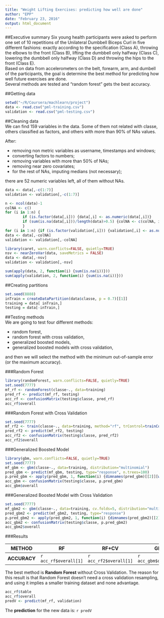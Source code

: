 ```yaml
---
title: "Weight Lifting Exercises: predicting how well are done"
author: "EPP"
date: "February 23, 2016"
output: html_document
---
```


##Executive summary
Six young health participants were asked to perform one set of 10 repetitions of the Unilateral Dumbbell Biceps Curl in five different fashions: exactly according to the specification (Class A), throwing the elbows to the front (Class B), lifting the dumbbell only halfway (Class C), lowering the dumbbell only halfway (Class D) and throwing the hips to the front (Class E).  
Based on data from accelerometers on the belt, forearm, arm, and dumbell of the participants, the goal is determine the best method for predicting how well future exercises are done.  
Several methods are tested and "random forest" gets the best accuracy.

##Getting data  
```r
setwd("~/R/Coursera/machlearn/project")
data <- read.csv("pml-training.csv")
validation <- read.csv("pml-testing.csv")
```

##Cleaning data  
We can find 159 variables in the data. Some of them not related with classe, others classified as factors, and others with more than 90% of NAs values.  

After:  

* removing non metric variables as username, timestamps and windows;
* converting factors to numbers;
* removing variables with more than 50% of NAs;
* removing near zero covariates;
* for the rest of NAs, imputing medians (not necessary);

there are 52 numeric variables left, all of them without NAs.  
```r
data <- data[,-c(1:7)]
validation <- validation[,-c(1:7)]

n <- ncol(data)-1
colNA <- c()
for (i in 1:n) {
        if (is.factor(data[,i])) {data[,i] <- as.numeric(data[,i])}
        if (sum(is.na(data[,i]))/length(data)>0.5) {colNA <- c(colNA, i)}
        }
for (i in 1:n) {if (is.factor(validation[,i])) {validation[,i] <- as.numeric(validation[,i])}}
data <- data[,-colNA]
validation <- validation[,-colNA]

library(caret, warn.conflicts=FALSE, quietly=TRUE)
nsv <- nearZeroVar(data, saveMetrics = FALSE)
data <- data[,-nsv]
validation <- validation[,-nsv]

sum(apply(data, 2, function(i) {sum(is.na(i))}))
sum(apply(validation, 2, function(i) {sum(is.na(i))}))
```

##Creating partitions  
```r
set.seed(8888)
inTrain = createDataPartition(data$classe, p = 0.7)[[1]]
training = data[ inTrain,]
testing = data[-inTrain,]
```

##Testing methods  
We are going to test four different methods:  

* random forest,
* random forest with cross validation,
* generalized boosted models,
* generalized boosted models with cross validation,

and then we will select the method with the minimum out-of-sample error (or the maximum accuracy).

###Random Forest
```r
library(randomForest, warn.conflicts=FALSE, quietly=TRUE)
set.seed(7777)
mf_rf <- randomForest(classe~., data=training)
pred_rf <- predict(mf_rf, testing)
acc_rf <- confusionMatrix(testing$classe, pred_rf)
acc_rf$overall
```

###Random Forest with Cross Validation
```r
set.seed(7777)
mf_rf2 <- train(classe~., data=training, method="rf", trControl=trainControl(method="cv", number=5))
pred_rf2 <- predict(mf_rf2, testing)
acc_rf2 <- confusionMatrix(testing$classe, pred_rf2)
acc_rf2$overall
```

###Generalized Boosted Model
```r
library(gbm, warn.conflicts=FALSE, quietly=TRUE)
set.seed(7777)
mf_gbm <- gbm(classe~., data=training, distribution="multinomial")
pred_gbm <- predict(mf_gbm, testing, type="response", n.trees=100)
p.pred_gbm <- apply(pred_gbm, 1, function(i) {dimnames(pred_gbm)[[2]][which.max(i)]})
acc_gbm <- confusionMatrix(testing$classe, p.pred_gbm)
acc_gbm$overall
```

###Generalized Boosted Model with Cross Validation
```r
set.seed(7777)
mf_gbm2 <- gbm(classe~., data=training, cv.folds=5, distribution="multinomial")
pred_gbm2 <- predict(mf_gbm2, testing, type="response")
p.pred_gbm2 <- apply(pred_gbm2, 1, function(i) {dimnames(pred_gbm2)[[2]][which.max(i)]})
acc_gbm2 <- confusionMatrix(testing$classe, p.pred_gbm2)
acc_gbm2$overall
```



###Results  
  
**METHOD** | RF | RF+CV | GBM | GBM+CV
----------- | ----------- | ----------- | ----------- | -----------
**ACCURACY** | `r acc_rf$overall[1]` | `r acc_rf2$overall[1]` | `r acc_gbm$overall[1]` | `r acc_gbm2$overall[1]` 

The best method is **Random Forest** without Cross Validation. The reason for this result is that Random Forest doesn't need a cross validation resampling, and using it implies a smaller training dataset and none advantage.

```r
acc_rf$table
acc_rf$overall
predV <- predict(mf_rf, validation)
```

The **prediction** for the new data is: `r predV`  
  
